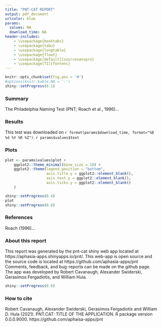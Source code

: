 ```yaml
---
title: "PNT-CAT REPORT"
output: pdf_document
urlcolor: blue
params:
  values: NA
  download_time: NA
header-includes:
    - \usepackage{booktabs}
    - \usepackage{tabu}
    - \usepackage{longtable}
    - \usepackage{float}
    - \usepackage[default]{sourcesanspro}
    - \usepackage[T1]{fontenc}
---
```


```r
knitr::opts_chunk$set(fig.pos = 'H')
#options(knitr.kable.NA = '-')
shiny::setProgress(0.1)
```

### Summary 

The Philadelphia Naming Test (PNT; Roach et al., 1996)...

### Results

This test was downloaded on `r format(params$download_time, format="%B %d %Y %R %Z")`. `r params$values$text`

### Plots

```r

plot <- params$values$plot + 
    ggplot2::theme_minimal(base_size = 10) +
    ggplot2::theme(legend.position = "bottom",
                   axis.title.y = ggplot2::element_blank(),
                   axis.text.y = ggplot2::element_blank(),
                   axis.ticks.y = ggplot2::element_blank()
    )

shiny::setProgress(0.4)
plot
shiny::setProgress(0.8)

```

### References

Roach (1996)...

### About this report

This report was generated by the pnt-cat shiny web app located at https://aphasia-apps.shinyapps.io/pnt/. This web-app is open source and the source code is located at https://github.com/aphasia-apps/pnt Comments, feedback, and bug-reports can be made on the github page. The app was developed by Robert Cavanaugh, Alexander Swiderski, Gerasimos Fergadiotis, and William Hula.

```r
shiny::setProgress(0.9)
```

### How to cite

Robert Cavanaugh, Alexander Swiderski, Gerasimos Fergadiotis and William D. Hula (2021). PNT.CAT: TITLE OF THE APPLICATION. R package version 0.0.0.9000.
  https://github.com/aphaisa-apps/pnt